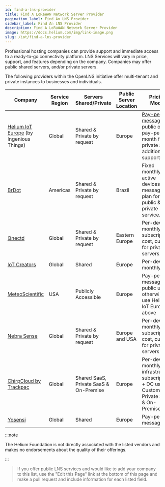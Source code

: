 ```yaml
---
id: find-a-lns-provider
title: Find A LoRaWAN Network Server Provider
pagination_label: Find An LNS Provider
sidebar_label: Find An LNS Provider
description: Find A LoRaWAN Network Server Provider
image: https://docs.helium.com/img/link-image.png
slug: /iot/find-a-lns-provider
---
```



Professional hosting companies can provide support and immediate access to a ready-to-go
connectivity platform. LNS Services will vary in price, support, and features depending on the
company. Companies may offer public shared servers, and/or private servers.

The following providers within the OpenLNS initiative offer multi-tenant and private instances to
businesses and individuals.

| Company                                                    | Service Region | Servers Shared/Private                 | Public Server Location | Pricing Model                                                                                      |
| ---------------------------------------------------------- | -------------- | -------------------------------------- | ---------------------- | -------------------------------------------------------------------------------------------------- |
| [Helium IoT Europe][ingeniousthings] (by Ingenious Things) | Global         | Shared & Private by request            | Europe                 | [Pay-per-message][hnt-iot-pricing] for public or pay-per-month for private and additional support. |
| [BrDot][brdot]                                             | Americas       | Shared & Private by request            | Brazil                 | Fixed monthly for active devices plus message plan for public & private service.                   |
| [Qnectd][qnectd]                                           | Global         | Shared & Private by request            | Eastern Europe         | Per-device monthly subscription cost, custom for private servers.                                  |
| [IoT Creators][iot-creators]                               | Global         | Shared                                 | Europe                 | Per-device monthly                                                                                 |
| [MeteoScientific][meteoscientific]                         | USA            | Publicly Accessible                    | Europe                 | Pay-per-message for public use, otherwise use Helium IoT Europe above                              |
| [Nebra Sense][nebra]                                       | Global         | Shared & Private by request            | Europe and USA         | Per-device monthly subscription cost, custom for private servers.                                  |
| [ChirpCloud by Trackpac][chirpcloud]                       | Global         | Shared SaaS, Private SaaS & On-Premise | Europe                 | Per-device monthly infrastructure subscription + DC usage. Custom for Private SaaS & On-Premise.   |
| [Yosensi][yosensi]                                         | Global         | Shared                                 | Europe                 | Pay-per-message                                                                                    |

:::note

The Helium Foundation is not directly associated with the listed vendors and makes no endorsements
about the quality of their offerings.

:::

> If you offer public LNS services and would like to add your company to this list, use the "Edit
> this Page" link at the bottom of this page and make a pull request and include information for
> each listed field.

[brdot]: https://brdot.com.br/
[hnt-iot-pricing]: https://www.helium-iot.eu/use-helium-with-helium-iot-europe/
[ingeniousthings]: https://www.helium-iot.eu/
[iot-creators]: https://iotcreators.com/helium/
[qnectd]: https://qnectd.com/
[meteoscientific]: https://console.meteoscientific.com/front/
[nebra]: https://nebra.com/
[chirpcloud]: https://chirpcloud.co.uk/
[yosensi]: https://yosensi.io/
